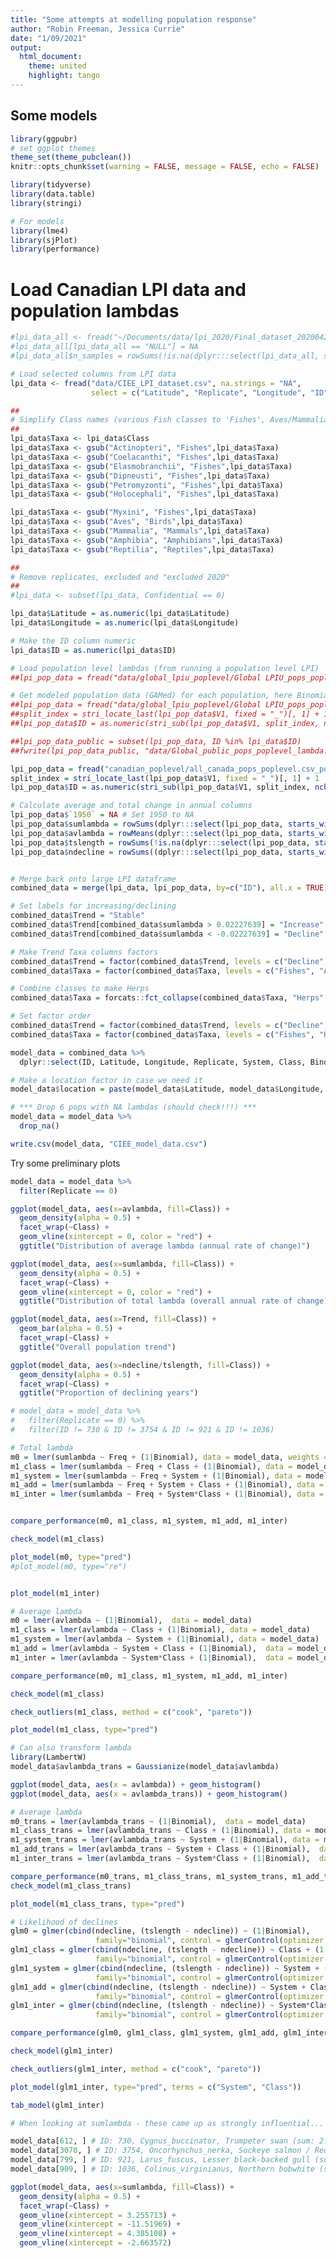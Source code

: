 ```yaml
---
title: "Some attempts at modelling population response"
author: "Robin Freeman, Jessica Currie"
date: "1/09/2021"
output: 
  html_document:
    theme: united
    highlight: tango
---
```


## Some models

```r
library(ggpubr)
# set ggplot themes 
theme_set(theme_pubclean())
knitr::opts_chunk$set(warning = FALSE, message = FALSE, echo = FALSE) 

library(tidyverse)
library(data.table)
library(stringi)

# For models
library(lme4)
library(sjPlot)
library(performance)
```

# Load Canadian LPI data and population lambdas

```r
#lpi_data_all <- fread("~/Documents/data/lpi_2020/Final_dataset_20200424.csv", na.strings = "NA")
#lpi_data_all[lpi_data_all == "NULL"] = NA
#lpi_data_all$n_samples = rowSums(!is.na(dplyr:::select(lpi_data_all, starts_with(c("19", "20")))))

# Load selected columns from LPI data
lpi_data <- fread("data/CIEE_LPI_dataset.csv", na.strings = "NA", 
                  select = c("Latitude", "Replicate", "Longitude", "ID", "System", "Class", "Binomial", "Common_name"))

##
# Simplify Class names (various Fish classes to 'Fishes', Aves/Mammalia etc to Birds/Mammals)
##
lpi_data$Taxa <- lpi_data$Class 
lpi_data$Taxa <- gsub("Actinopteri", "Fishes",lpi_data$Taxa)
lpi_data$Taxa <- gsub("Coelacanthi", "Fishes",lpi_data$Taxa)
lpi_data$Taxa <- gsub("Elasmobranchii", "Fishes",lpi_data$Taxa)
lpi_data$Taxa <- gsub("Dipneusti", "Fishes",lpi_data$Taxa)
lpi_data$Taxa <- gsub("Petromyzonti", "Fishes",lpi_data$Taxa)
lpi_data$Taxa <- gsub("Holocephali", "Fishes",lpi_data$Taxa)

lpi_data$Taxa <- gsub("Myxini", "Fishes",lpi_data$Taxa)
lpi_data$Taxa <- gsub("Aves", "Birds",lpi_data$Taxa)
lpi_data$Taxa <- gsub("Mammalia", "Mammals",lpi_data$Taxa)
lpi_data$Taxa <- gsub("Amphibia", "Amphibians",lpi_data$Taxa)
lpi_data$Taxa <- gsub("Reptilia", "Reptiles",lpi_data$Taxa)

##
# Remove replicates, excluded and "excluded 2020"
##
#lpi_data <- subset(lpi_data, Confidential == 0)

lpi_data$Latitude = as.numeric(lpi_data$Latitude)
lpi_data$Longitude = as.numeric(lpi_data$Longitude)

# Make the ID column numeric
lpi_data$ID = as.numeric(lpi_data$ID)

# Load population level lambdas (from running a population level LPI)
##lpi_pop_data = fread("data/global_lpiu_poplevel/Global LPIU_pops_poplevel_lambda.csv")

# Get modeled population data (GAMed) for each population, here Binomial and ID were merged so each pop is considered a separate species
##lpi_pop_data = fread("data/global_lpiu_poplevel/Global LPIU_pops_poplevel_lambda.csv", na.strings = "NA")
##split_index = stri_locate_last(lpi_pop_data$V1, fixed = "_")[, 1] + 1
##lpi_pop_data$ID = as.numeric(stri_sub(lpi_pop_data$V1, split_index, nchar(lpi_pop_data$V1)))

##lpi_pop_data_public = subset(lpi_pop_data, ID %in% lpi_data$ID)
##fwrite(lpi_pop_data_public, "data/Global_public_pops_poplevel_lambda.csv")

lpi_pop_data = fread("canadian_poplevel/all_canada_pops_poplevel.csv_pops_lambda.csv", na.strings = "NA")
split_index = stri_locate_last(lpi_pop_data$V1, fixed = "_")[, 1] + 1
lpi_pop_data$ID = as.numeric(stri_sub(lpi_pop_data$V1, split_index, nchar(lpi_pop_data$V1)))

# Calculate average and total change in annual columns
lpi_pop_data$`1950` = NA # Set 1950 to NA
lpi_pop_data$sumlambda = rowSums(dplyr:::select(lpi_pop_data, starts_with(c("19", "20"))), na.rm = T)
lpi_pop_data$avlambda = rowMeans(dplyr:::select(lpi_pop_data, starts_with(c("19", "20"))), na.rm = T)
lpi_pop_data$tslength = rowSums(!is.na(dplyr:::select(lpi_pop_data, starts_with(c("19", "20")))), na.rm = T)
lpi_pop_data$ndecline = rowSums((dplyr:::select(lpi_pop_data, starts_with(c("19", "20"))) < 0), na.rm = T)


# Merge back onto large LPI dataframe
combined_data = merge(lpi_data, lpi_pop_data, by=c("ID"), all.x = TRUE)

# Set labels for increasing/declining
combined_data$Trend = "Stable"
combined_data$Trend[combined_data$sumlambda > 0.02227639] = "Increase" # Overall change of >5%
combined_data$Trend[combined_data$sumlambda < -0.02227639] = "Decline" # Overall decline of <5%

# Make Trend Taxa columns factors 
combined_data$Trend = factor(combined_data$Trend, levels = c("Decline", "Stable", "Increase"))
combined_data$Taxa = factor(combined_data$Taxa, levels = c("Fishes", "Amphibians", "Reptiles", "Birds", "Mammals"))

# Combine classes to make Herps
combined_data$Taxa = forcats::fct_collapse(combined_data$Taxa, "Herps" = c("Reptiles","Amphibians"))

# Set factor order 
combined_data$Trend = factor(combined_data$Trend, levels = c("Decline", "Stable", "Increase"))
combined_data$Taxa = factor(combined_data$Taxa, levels = c("Fishes", "Herps", "Birds", "Mammals"))

model_data = combined_data %>%
  dplyr::select(ID, Latitude, Longitude, Replicate, System, Class, Binomial, Common_name, Freq, sumlambda, avlambda,Trend, tslength, ndecline)

# Make a location factor in case we need it
model_data$location = paste(model_data$Latitude, model_data$Longitude, sep = ",")

# *** Drop 6 pops with NA lambdas (should check!!!) ***
model_data = model_data %>%
  drop_na()

write.csv(model_data, "CIEE_model_data.csv")
```

Try some preliminary plots

```r

model_data = model_data %>%
  filter(Replicate == 0)

ggplot(model_data, aes(x=avlambda, fill=Class)) + 
  geom_density(alpha = 0.5) + 
  facet_wrap(~Class) + 
  geom_vline(xintercept = 0, color = "red") + 
  ggtitle("Distribution of average lambda (annual rate of change)")

ggplot(model_data, aes(x=sumlambda, fill=Class)) + 
  geom_density(alpha = 0.5) + 
  facet_wrap(~Class) + 
  geom_vline(xintercept = 0, color = "red") + 
  ggtitle("Distribution of total lambda (overall annual rate of change)")

ggplot(model_data, aes(x=Trend, fill=Class)) + 
  geom_bar(alpha = 0.5) + 
  facet_wrap(~Class) + 
  ggtitle("Overall population trend")

ggplot(model_data, aes(x=ndecline/tslength, fill=Class)) + 
  geom_density(alpha = 0.5) + 
  facet_wrap(~Class) + 
  ggtitle("Proportion of declining years")

```

```r

# model_data = model_data %>%
#   filter(Replicate == 0) %>%
#   filter(ID != 730 & ID != 3754 & ID != 921 & ID != 1036)

# Total lambda
m0 = lmer(sumlambda ~ Freq + (1|Binomial), data = model_data, weights = model_data$Freq)
m1_class = lmer(sumlambda ~ Freq + Class + (1|Binomial), data = model_data, weights = model_data$Freq)
m1_system = lmer(sumlambda ~ Freq + System + (1|Binomial), data = model_data, weights = model_data$Freq)
m1_add = lmer(sumlambda ~ Freq + System + Class + (1|Binomial), data = model_data, weights = model_data$Freq)
m1_inter = lmer(sumlambda ~ Freq + System*Class + (1|Binomial), data = model_data, weights = model_data$Freq)


compare_performance(m0, m1_class, m1_system, m1_add, m1_inter)

check_model(m1_class)

plot_model(m0, type="pred")
#plot_model(m0, type="re")


plot_model(m1_inter)
```

```r

# Average lambda
m0 = lmer(avlambda ~ (1|Binomial),  data = model_data)
m1_class = lmer(avlambda ~ Class + (1|Binomial), data = model_data)
m1_system = lmer(avlambda ~ System + (1|Binomial), data = model_data)
m1_add = lmer(avlambda ~ System + Class + (1|Binomial),  data = model_data)
m1_inter = lmer(avlambda ~ System*Class + (1|Binomial),  data = model_data)

compare_performance(m0, m1_class, m1_system, m1_add, m1_inter)

check_model(m1_class)

check_outliers(m1_class, method = c("cook", "pareto"))

plot_model(m1_class, type="pred")
```

```r
# Can also transform lambda
library(LambertW)
model_data$avlambda_trans = Gaussianize(model_data$avlambda)

ggplot(model_data, aes(x = avlambda)) + geom_histogram()
ggplot(model_data, aes(x = avlambda_trans)) + geom_histogram()

# Average lambda
m0_trans = lmer(avlambda_trans ~ (1|Binomial),  data = model_data)
m1_class_trans = lmer(avlambda_trans ~ Class + (1|Binomial), data = model_data)
m1_system_trans = lmer(avlambda_trans ~ System + (1|Binomial), data = model_data)
m1_add_trans = lmer(avlambda_trans ~ System + Class + (1|Binomial),  data = model_data)
m1_inter_trans = lmer(avlambda_trans ~ System*Class + (1|Binomial),  data = model_data)

compare_performance(m0_trans, m1_class_trans, m1_system_trans, m1_add_trans, m1_inter_trans)
check_model(m1_class_trans)

plot_model(m1_class_trans, type="pred")
```

```r

# Likelihood of declines
glm0 = glmer(cbind(ndecline, (tslength - ndecline)) ~ (1|Binomial),  
                   family="binomial", control = glmerControl(optimizer = "bobyqa"), data = model_data)
glm1_class = glmer(cbind(ndecline, (tslength - ndecline)) ~ Class + (1|Binomial),  
                   family="binomial", control = glmerControl(optimizer = "bobyqa"), data = model_data)
glm1_system = glmer(cbind(ndecline, (tslength - ndecline)) ~ System + (1|Binomial),  
                   family="binomial", control = glmerControl(optimizer = "bobyqa"), data = model_data)
glm1_add = glmer(cbind(ndecline, (tslength - ndecline)) ~ System + Class + (1|Binomial),  
                   family="binomial", control = glmerControl(optimizer = "bobyqa"), data = model_data)
glm1_inter = glmer(cbind(ndecline, (tslength - ndecline)) ~ System*Class + (1|Binomial),  
                   family="binomial", control = glmerControl(optimizer = "bobyqa"), data = model_data)

compare_performance(glm0, glm1_class, glm1_system, glm1_add, glm1_inter)

check_model(glm1_inter)

check_outliers(glm1_inter, method = c("cook", "pareto"))

plot_model(glm1_inter, type="pred", terms = c("System", "Class"))

tab_model(glm1_inter)


```

```r

# When looking at sumlambda - these came up as strongly influential...

model_data[612, ] # ID: 730, Cygnus_buccinator, Trumpeter swan (sum: 2.255713, av: 0.04903724)
model_data[3070, ] # ID: 3754, Oncorhynchus_nerka, Sockeye salmon / Red salmon (sum: -12.51969, av: -0.2911556)
model_data[799, ] # ID: 921, Larus_fuscus, Lesser black-backed gull (sum: 3.385108, av: 0.07358931)
model_data[909, ] # ID: 1036, Colinus_virginianus, Northern bobwhite (sum: -3.663572, av: -0.08326301)

ggplot(model_data, aes(x=sumlambda, fill=Class)) + 
  geom_density(alpha = 0.5) + 
  facet_wrap(~Class) + 
  geom_vline(xintercept = 3.255713) + 
  geom_vline(xintercept = -11.51969) + 
  geom_vline(xintercept = 4.385108) + 
  geom_vline(xintercept = -2.663572) 
  

```